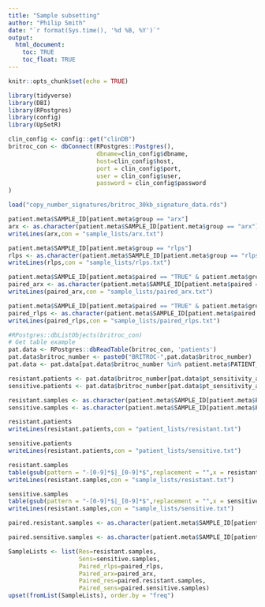 ```yaml
---
title: "Sample subsetting"
author: "Philip Smith"
date: "`r format(Sys.time(), '%d %B, %Y')`"
output: 
  html_document:
    toc: TRUE
    toc_float: TRUE
---
```


```r
knitr::opts_chunk$set(echo = TRUE)
```

```r
library(tidyverse)
library(DBI)
library(RPostgres)
library(config)
library(UpSetR)
```

```r
clin_config <- config::get("clinDB")
britroc_con <- dbConnect(RPostgres::Postgres(),
                         dbname=clin_config$dbname,
                         host=clin_config$host,
                         port = clin_config$port,
                         user = clin_config$user,
                         password = clin_config$password
)
```

```r
load("copy_number_signatures/britroc_30kb_signature_data.rds")
```

```r
patient.meta$SAMPLE_ID[patient.meta$group == "arx"]
arx <- as.character(patient.meta$SAMPLE_ID[patient.meta$group == "arx"])
writeLines(arx,con = "sample_lists/arx.txt")
```

```r
patient.meta$SAMPLE_ID[patient.meta$group == "rlps"]
rlps <- as.character(patient.meta$SAMPLE_ID[patient.meta$group == "rlps"])
writeLines(rlps,con = "sample_lists/rlps.txt")
```

```r
patient.meta$SAMPLE_ID[patient.meta$paired == "TRUE" & patient.meta$group == "arx"]
paired_arx <- as.character(patient.meta$SAMPLE_ID[patient.meta$paired == "TRUE" & patient.meta$group == "arx"])
writeLines(paired_arx,con = "sample_lists/paired_arx.txt")
```

```r
patient.meta$SAMPLE_ID[patient.meta$paired == "TRUE" & patient.meta$group == "rlps"]
paired_rlps <- as.character(patient.meta$SAMPLE_ID[patient.meta$paired == "TRUE" & patient.meta$group == "rlps"])
writeLines(paired_rlps,con = "sample_lists/paired_rlps.txt")
```

```r
#RPostgres::dbListObjects(britroc_con)
# Get table example
pat.data <- RPostgres::dbReadTable(britroc_con, 'patients')
pat.data$britroc_number <- paste0("BRITROC-",pat.data$britroc_number)
pat.data <- pat.data[pat.data$britroc_number %in% patient.meta$PATIENT_ID,]
```

```r
resistant.patients <- pat.data$britroc_number[pat.data$pt_sensitivity_at_reg == "resistant"]
sensitive.patients <- pat.data$britroc_number[pat.data$pt_sensitivity_at_reg == "sensitive"]

resistant.samples <- as.character(patient.meta$SAMPLE_ID[patient.meta$PATIENT_ID %in% resistant.patients])
sensitive.samples <- as.character(patient.meta$SAMPLE_ID[patient.meta$PATIENT_ID %in% sensitive.patients])
```

```r
resistant.patients
writeLines(resistant.patients,con = "patient_lists/resistant.txt")
```

```r
sensitive.patients
writeLines(resistant.patients,con = "patient_lists/sensitive.txt")
```

```r
resistant.samples
table(gsub(pattern = "-[0-9]*$|_[0-9]*$",replacement = "",x = resistant.samples))
writeLines(resistant.samples,con = "sample_lists/resistant.txt")
```

```r
sensitive.samples
table(gsub(pattern = "-[0-9]*$|_[0-9]*$",replacement = "",x = sensitive.samples))
writeLines(resistant.samples,con = "sample_lists/sensitive.txt")
```

```r
paired.resistant.samples <- as.character(patient.meta$SAMPLE_ID[patient.meta$SAMPLE_ID %in% resistant.samples & patient.meta$paired == TRUE])
```

```r
paired.sensitive.samples <- as.character(patient.meta$SAMPLE_ID[patient.meta$SAMPLE_ID %in% sensitive.samples & patient.meta$paired == TRUE])
```

```r
SampleLists <- list(Res=resistant.samples,
                    Sens=sensitive.samples,
                    Paired_rlps=paired_rlps,
                    Paired_arx=paired_arx,
                    Paired_res=paired.resistant.samples,
                    Paired_sens=paired.sensitive.samples)
upset(fromList(SampleLists), order.by = "freq")
```